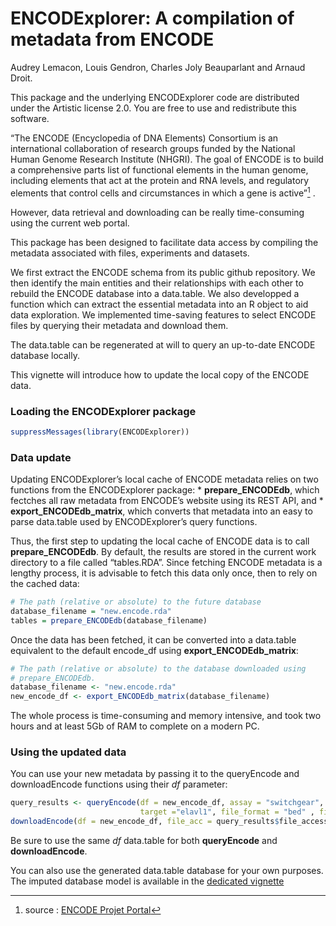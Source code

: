 <!--
%\VignetteEngine{knitr::knitr}
%\VignetteIndexEntry{Data update}
-->

ENCODExplorer: A compilation of metadata from ENCODE
====================================================================
Audrey Lemacon, Louis Gendron, Charles Joly Beauparlant and Arnaud Droit.

This package and the underlying ENCODExplorer code are distributed under 
the Artistic license 2.0. You are free to use and redistribute this software. 

"The ENCODE (Encyclopedia of DNA Elements) Consortium is an international 
collaboration of research groups funded by the National Human Genome Research 
Institute (NHGRI). The goal of ENCODE is to build a comprehensive parts list of 
functional elements in the human genome, including elements that act at the 
protein and RNA levels, and regulatory elements that control cells and 
circumstances in which a gene is active"^[source : [ENCODE Projet Portal ](https://www.encodeproject.org/)] .

However, data retrieval and downloading can be really time-consuming using 
the current web portal. 

This package has been designed to facilitate data access by compiling the 
metadata associated with files, experiments and datasets. 

We first extract the ENCODE schema from its public github repository. 
We then identify the main entities and their relationships with each other to 
rebuild the ENCODE database into a data.table. 
We also developped a function which can extract the essential metadata into 
an R object to aid data exploration.
We implemented time-saving features to select ENCODE files by querying their 
metadata and download them.

The data.table can be regenerated at will to query an up-to-date ENCODE
database locally.

This vignette will introduce how to update the local copy of the ENCODE data.

### Loading the ENCODExplorer package

```r
suppressMessages(library(ENCODExplorer))
```

### Data update

Updating ENCODExplorer's local cache of ENCODE metadata relies on two functions 
from the ENCODExplorer package: 
* **prepare_ENCODEdb**, which fectches all raw metadata from ENCODE's website
using its REST API, and 
* **export_ENCODEdb_matrix**, which converts that metadata into an easy to 
parse data.table used by ENCODExplorer's query functions.

Thus, the first step to updating the local cache of ENCODE data is to call
**prepare_ENCODEdb**. By default, the results are stored in the current work 
directory to a file called "tables.RDA". Since fetching ENCODE metadata 
is a lengthy process, it is advisable to fetch this data only once, then to rely
on the cached data:

```r
# The path (relative or absolute) to the future database
database_filename = "new.encode.rda"
tables = prepare_ENCODEdb(database_filename)
```

Once the data has been fetched, it can be converted into a data.table equivalent 
to the default encode_df using **export_ENCODEdb_matrix**:

```r
# The path (relative or absolute) to the database downloaded using
# prepare_ENCODEdb.
database_filename <- "new.encode.rda"
new_encode_df <- export_ENCODEdb_matrix(database_filename)
```

The whole process is time-consuming and memory intensive, and took two hours 
and at least 5Gb of RAM to complete on a modern PC.

### Using the updated data

You can use your new metadata by passing it to the queryEncode and downloadEncode 
functions using their *df* parameter:

```r
query_results <- queryEncode(df = new_encode_df, assay = "switchgear",
                             target ="elavl1", file_format = "bed" , fixed = F)
downloadEncode(df = new_encode_df, file_acc = query_results$file_accession)
```

Be sure to use the same *df* data.table for both **queryEncode** and **downloadEncode**.

You can also use the generated data.table database for your own purposes. The
imputed database model is available in the [dedicated vignette](DBmodel.html)